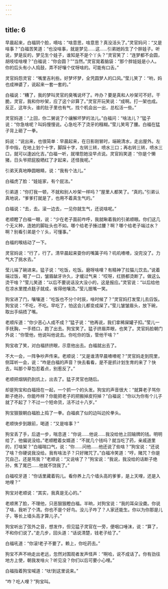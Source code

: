 ```yaml
---
---
---
```

title: 6
---



早晨起来，白福阴个脸，嘀咕：“啥意思，啥意思？真没活头了。”灵官妈问：“又是啥事？”白福苦笑道：“也没啥事，就是梦见……这……引弟她妈生了个胖娃子。听说，梦是反的，梦见生个娃子，谁知是不是个丫头？”灵官笑了：“连梦都不会圆，胡吱哇啥哩？”白福说：“你会圆？”“当然。”灵官晃着脑袋：“那个胖娃娃是小人。你的后头有小人捣鼓，弄不好嚷个仗呀啥的。可能有口舌。”

灵官妈怨灵官：“嘴里吉利些。好梦坏梦，全凭圆梦人的口风。”莹儿笑了：“哟，妈也成神婆了，说起来一套一套的。”

白福说：“糟了，我的梦叫灵官的臭嘴说坏了。咋办？要是真和人吵架可不好。干脆，灵官，我和你吵架，应了这个卯算了。”灵官开玩笑说：“成啊。打一架也成。反正，这年头，谁的肚子里也有气，找个机会出一出，总松活一些。”

灵官妈道：“上回，你二舅说了个禳解坏梦的法儿。”白福问：“啥法儿？”猛子说：“你急啥呢？叫妈慢慢说。心急吃不了烫牙的糨糊。”莹儿笑弯了腰。白福在猛子背上砸了一拳。

妈说：“说出来，也很简单：早晨起来，在日影刚冒时，端碗清水，走出屋外。左手中指，在地上划个十字，脚踩十字，左转三转，喷水三口；再右转三转，喷水三口，就可以逢凶化吉。”白福一听，就埋怨她没早点说。灵官妈笑道：“你是个懒猪，日头爷把屁股晒红了才起来，还怪我呢。”

引弟天真地睁圆眼睛，说：“我有个法儿。”

白福虎了脸：“娃娃家，有个屁法。”

引弟道：“你打我一顿，不就和别人吵架一样吗？”屋里人都笑了。“真的。”引弟认真地说，“爹爹打就是了，也用不着真生气的。”

白福说：“去，去。滚一边去，一见你就生气，还说啥呢。”

老顺瞪了白福一眼，说：“少在老子面前咋呼，我就瞅着我的引弟顺眼。你们这几个无义种，连她的脚趾头也不如。哪个给老子捶过腰？啊？哪个给老子端过水？啊？别看引弟是个丫头，可懂事。”

白福的喉结动了一下。

灵官妈说：“行了，行了。清早晨起来耍你的嘴簧子吗？叽叽喳喳，没完没了。力气大了挑水去。”

莹儿端了碗进来。猛子说：“吃饭，吃饭。磨呀啥哩？有精神了拉猫儿饮去。”说着端过饭，喝了一口，皱眉龇牙许久，才缓过气来：“哎呀，红肠都烫断了。做这么烫干啥？”莹儿笑道：“以后不要说话没大没小的，这是报应。”灵官说：“以后给他在凉水里搅点麸子就成，省得他嚷烫。”莹儿抿嘴一笑。

狗宝进了门，嚷嚷道：“吃饭也不分个时辰，啥时候了？”灵官妈打发莹儿去舀饭。狗宝说：“不吃，不吃。早吃了，怕这会儿都变成屎了。”莹儿皱皱眉头，放下碗，取出手绢捂了嘴。

老顺斥道：“你少恶心人成不成？”猛子说：“他再说，我们拿稀屎罐子扣。”莹儿一手抚胸，一手捂口，跑了出去。狗宝笑了。猛子挤眉弄眼，也笑了。灵官妈脸朝门外说：“你管他，他说叫他说去。你吃你的饭，管他干啥？”

狗宝收了笑，对白福挤挤眼，示意他出去。白福就出去了。

不大一会，一阵争吵声传来。老顺说：“又是谁清早晨喳喳呢？”灵官妈走到院里，侧耳听一会，说：“咋是白福的声音？快去看看，是不是抓计划生育的来了？快去，叫那个草包忍着点，别惹反了。”

老顺把烟锅扔到炕上，出去了。猛子灵官也随后。

却是狗宝和白福扭在一起，一个抓一个的头发。狗宝的声音很大：“就算老子骂你断子绝孙，你能咋样？你能把老子的把搬掉皮捋掉？”白福说：“你以为你有个儿子就了不起了？不过一个短命货，活不过十八岁。”

狗宝狠狠朝白福脸上捣了一拳。白福疯了似的边叫边抡拳头。

老顺快步到跟前，喝道：“又是啥事？”

狗宝丢了手，后退一步，喘息道：“你说……他说……我没给他上回输牌的钱。明明给了，他偏说没给。”老顺瞪着女婿道：“不就几个钱吗？就当吃了药，亲戚道里的，打啥架？”白福喘口气，说：“你……问他……他还说了些啥？”狗宝说：“还说了啥？你硬说我没给。我有啥法子？只好赌咒了。”白福冷笑道：“哼，赌咒？你是咒自己，还是骂我？”老顺说：“又说啥了？”狗宝说：“我说，我没给的话断子绝孙，焦了尾巴……他就不饶我了。”

白福咬牙道：“你话里藏着钩儿。看你养上几个墙头高的爹爹，是上天哩，还是入地哩？”

狗宝对老顺说：“其实，我真是无心的。”

老顺黑了脸，不理他，只恶狠狠瞪白福。半晌，对狗宝说：“我的耳朵没聋。你说了啥，我听了个清。你也不是个好鸟。没儿子咋了？人家还能生。你以为你那是儿子，等长上墙头高才算儿子。”

狗宝听出了弦外之音，想发作，但见猛子灵官在一旁，便咽口唾沫，说：“算了，不和你们说了。”走几步，回头道：“话说清楚，钱老子给了。”

白福吼道：“你滚!老子不要了。赖上，你吃药去。”

狗宝不声不响走出老远，忽然对围观者发声怪声：“啊哈，说不成话了。你有劲往地方上使，朝我发啥火？听见没？你们以后可要小心哩。”

白福指着狗宝喊道：“呔!到这里说来。”

“咋？吃人哩？”狗宝叫。